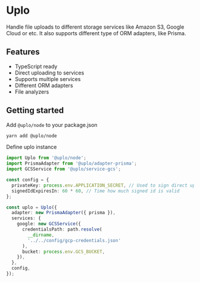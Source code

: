 # Uplo

Handle file uploads to different storage services like Amazon S3, Google Cloud
or etc. It also supports different type of ORM adapters, like Prisma.

## Features

* TypeScript ready
* Direct uploading to services
* Supports multiple services
* Different ORM adapters
* File analyzers

## Getting started

Add `@uplo/node` to your package.json

```sh
yarn add @uplo/node
```

Define uplo instance

```ts
import Uplo from '@uplo/node';
import PrismaAdapter from '@uplo/adapter-prisma';
import GCSService from '@uplo/service-gcs';

const config = {
  privateKey: process.env.APPLICATION_SECRET, // Used to sign direct upload keys
  signedIdExpiresIn: 60 * 60, // Time how much signed id is valid
};

const uplo = Uplo({
  adapter: new PrismaAdapter({ prisma }),
  services: {
    google: new GCSService({
      credentialsPath: path.resolve(
        __dirname,
        '../../config/gcp-credentials.json'
      ),
      bucket: process.env.GCS_BUCKET,
    }),
  },
  config,
});
```
